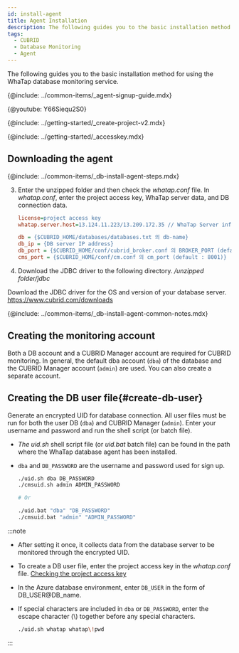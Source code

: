```yaml
---
id: install-agent
title: Agent Installation
description: The following guides you to the basic installation method for using the WhaTap database monitoring service.
tags:
  - CUBRID
  - Database Monitoring
  - Agent
---
```



The following guides you to the basic installation method for using the WhaTap database monitoring service.

{@include: ../common-items/_agent-signup-guide.mdx}  

{@youtube: Y66Siequ2S0}

{@include: ../getting-started/_create-project-v2.mdx}  

{@include: ../getting-started/_accesskey.mdx}

## Downloading the agent

{@include: ../common-items/_db-install-agent-steps.mdx}  

3.  Enter the unzipped folder and then check the _whatap.conf_ file. In _whatap.conf_, enter the project access key, WhaTap server data, and DB connection data.

    ```ini title='whatap.conf'
    license=project access key
    whatap.server.host=13.124.11.223/13.209.172.35 // WhaTap Server info

    db = {$CUBRID_HOME/databases/databases.txt 의 db-name}
    db_ip = {DB server IP address}
    db_port = {$CUBRID_HOME/conf/cubrid_broker.conf 의 BROKER_PORT (default : 33000)}
    cms_port = {$CUBRID_HOME/conf/cm.conf 의 cm_port (default : 8001)}
    ```

4.  Download the JDBC driver to the following directory. _/unzipped folder/jdbc_

  Download the JDBC driver for the OS and version of your database server. https://www.cubrid.com/downloads

<!-- 공통 Notes -->

{@include: ../common-items/_db-install-agent-common-notes.mdx}

## Creating the monitoring account

Both a DB account and a CUBRID Manager account are required for CUBRID monitoring. In general, the default dba account (`dba`) of the database and the CUBRID Manager account (`admin`) are used. You can also create a separate account.

## Creating the DB user file{#create-db-user}

Generate an encrypted UID for database connection. All user files must be run for both the user DB (`dba`) and CUBRID Manager (`admin`). Enter your username and password and run the shell script (or batch file). 

-   _The uid.sh_ shell script file (or _uid.bat_ batch file) can be found in the path where the WhaTap database agent has been installed.

-   `dba` and `DB_PASSWORD` are the username and password used for sign up.

    ```bash title='uid.sh | uid.bat'
    ./uid.sh dba DB_PASSWORD
    ./cmsuid.sh admin ADMIN_PASSWORD

    # Or

    ./uid.bat "dba" "DB_PASSWORD"
    ./cmsuid.bat "admin" "ADMIN_PASSWORD"
    ```

:::note

-   After setting it once, it collects data from the database server to be monitored through the encrypted UID.
-   To create a DB user file, enter the project access key in the _whatap.conf_ file. [Checking the project access key](#check-accesskey)
-   In the Azure database environment, enter `DB_USER` in the form of DB_USER@DB_name.
-   If special characters are included in `dba` or `DB_PASSWORD`, enter the escape character (\\) together before any special characters.

    ```bash title='Example'
    ./uid.sh whatap whatap\!pwd
    ```

:::
